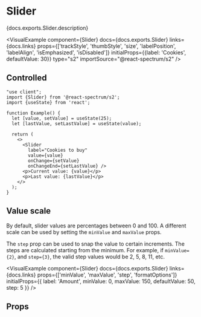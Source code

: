 

# Slider

<PageDescription>{docs.exports.Slider.description}</PageDescription>

<VisualExample
  component={Slider}
  docs={docs.exports.Slider}
  links={docs.links}
  props={['trackStyle', 'thumbStyle', 'size', 'labelPosition', 'labelAlign', 'isEmphasized', 'isDisabled']}
  initialProps={{label: 'Cookies', defaultValue: 30}}
  type="s2"
  importSource="@react-spectrum/s2" />

## Controlled

```tsx render expanded
"use client";
import {Slider} from '@react-spectrum/s2';
import {useState} from 'react';

function Example() {
  let [value, setValue] = useState(25);
  let [lastValue, setLastValue] = useState(value);

  return (
    <>
      <Slider
        label="Cookies to buy"
        value={value}
        onChange={setValue}
        onChangeEnd={setLastValue} />
      <p>Current value: {value}</p>
      <p>Last value: {lastValue}</p>
    </>
  );
}
```

## Value scale

By default, slider values are percentages between 0 and 100. A different scale can be used by setting the `minValue` and `maxValue` props.

The `step` prop can be used to snap the value to certain increments. The steps are calculated
starting from the minimum. For example, if `minValue={2}`, and `step={3}`, the valid step values would be 2, 5, 8, 11, etc.

<VisualExample
  component={Slider}
  docs={docs.exports.Slider}
  links={docs.links}
  props={['minValue', 'maxValue', 'step', 'formatOptions']}
  initialProps={{
    label: 'Amount',
    minValue: 0,
    maxValue: 150,
    defaultValue: 50,
    step: 5
  }} />

## Props

<PropTable component={docs.exports.Slider} links={docs.links} />
